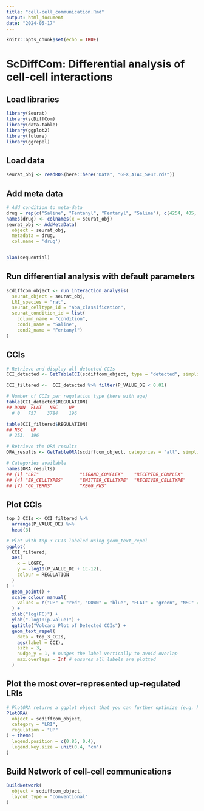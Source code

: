 ```yaml
---
title: "cell-cell_communication.Rmd"
output: html_document
date: "2024-05-17"
---
```


```r
knitr::opts_chunk$set(echo = TRUE)
```

# ScDiffCom: Differential analysis of cell-cell interactions

## Load libraries 
```r
library(Seurat)
library(scDiffCom)
library(data.table)
library(ggplot2)
library(future)
library(ggrepel)
```

## Load data 
```r
seurat_obj <- readRDS(here::here("Data", "GEX_ATAC_Seur.rds"))
```

## Add meta data 
```r

# Add condition to meta-data
drug = rep(c("Saline", "Fentanyl", "Fentanyl", "Saline"), c(4254, 405, 2302, 1197))
names(drug) <- colnames(x = seurat_obj)
seurat_obj <- AddMetaData(
  object = seurat_obj,
  metadata = drug, 
  col.name = 'drug')


plan(sequential)
```

## Run differential analysis with default parameters 
```r
scdiffcom_object <- run_interaction_analysis(
  seurat_object = seurat_obj,
  LRI_species = "rat",
  seurat_celltype_id = "aba_classification",
  seurat_condition_id = list(
    column_name = "condition",
    cond1_name = "Saline",
    cond2_name = "Fentanyl")
)
```

## CCIs 
```r
# Retrieve and display all detected CCIs
CCI_detected <- GetTableCCI(scdiffcom_object, type = "detected", simplified = TRUE)

CCI_filtered <-  CCI_detected %>% filter(P_VALUE_DE < 0.01)

# Number of CCIs per regulation type (here with age)
table(CCI_detected$REGULATION)
## DOWN  FLAT   NSC    UP 
  # 0   757    3784    196 

table(CCI_filtered$REGULATION)
## NSC   UP
 # 253.  196

# Retrieve the ORA results
ORA_results <- GetTableORA(scdiffcom_object, categories = "all", simplified = TRUE)

# Categories available
names(ORA_results)
## [1] "LRI"               "LIGAND_COMPLEX"    "RECEPTOR_COMPLEX" 
## [4] "ER_CELLTYPES"      "EMITTER_CELLTYPE"  "RECEIVER_CELLTYPE"
## [7] "GO_TERMS"          "KEGG_PWS"
```

## Plot CCIs 
```r
top_3_CCIs <- CCI_filtered %>%
  arrange(P_VALUE_DE) %>%
  head(3)

# Plot with top 3 CCIs labeled using geom_text_repel
ggplot(
  CCI_filtered,
  aes(
    x = LOGFC,
    y = -log10(P_VALUE_DE + 1E-12),
    colour = REGULATION
  )
) +
  geom_point() +
  scale_colour_manual(
    values = c("UP" = "red", "DOWN" = "blue", "FLAT" = "green", "NSC" = "grey")
  ) +
  xlab("log(FC)") +
  ylab("-log10(p-value)") +
  ggtitle("Volcano Plot of Detected CCIs") +
  geom_text_repel(
    data = top_3_CCIs,
    aes(label = CCI),
    size = 3,
    nudge_y = 1, # nudges the label vertically to avoid overlap
    max.overlaps = Inf # ensures all labels are plotted
  )
```

## Plot the most over-represented up-regulated LRIs
```r

# PlotORA returns a ggplot object that you can further optimize (e.g. here to place the legend)
PlotORA(
  object = scdiffcom_object,
  category = "LRI",
  regulation = "UP"
) + theme(
  legend.position = c(0.85, 0.4),
  legend.key.size = unit(0.4, "cm")
)
```

## Build Network of cell-cell communications 
```r
BuildNetwork(
  object = scdiffcom_object,
  layout_type = "conventional"
)

```


